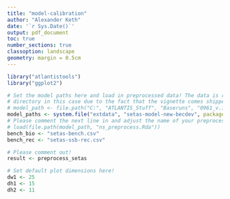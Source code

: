 ```yaml
---
title: "model-calibration"
author: "Alexander Keth"
date: '`r Sys.Date()`'
output: pdf_document
toc: true
number_sections: true
classoption: landscape
geometry: margin = 0.5cm
---
```


```r
library("atlantistools")
library("ggplot2")

# Set the model paths here and load in preprocessed data! The data is read on from a different 
# directory in this case due to the fact that the vignette comes shipped with the package.
# model_path <- file.path("C:", "ATLANTIS_Stuff", "Baseruns", "0961_v.11.0.0_ATLANTIS_NS")
model_paths <- system.file("extdata", "setas-model-new-becdev", package = "atlantistools")
# Please comment the next line in and adjust the name of your preprocessed file!
# load(file.path(model_path, "ns_preprocess.Rda"))
bench_bio <- "setas-bench.csv"
bench_rec <- "setas-ssb-rec.csv"

# Please comment out!
result <- preprocess_setas

# Set default plot dimensions here!
dw1 <- 25
dh1 <- 15
dh2 <- 11
```

<!-- \newpage -->

<!-- ## Whole system plots! -->
<!-- ```{r, fig.width = 14, fig.height = 8} -->
<!-- plot_ws(result$biomass) -->
<!-- ``` -->

<!-- \newpage -->

<!-- ## Biomass timeseries -->
<!-- ```{r, fig.width = dw1, fig.height = dh1} -->
<!-- plot <- plot_ts(result$biomass) -->
<!-- update_labels(p = plot, labels = list(y = "Biomass [t]")) -->
<!-- ``` -->

<!-- \newpage -->

<!-- ## Number timeseries -->
<!-- ```{r, fig.width = dw1, fig.height = dh2} -->
<!-- plot <- plot_ts(result$nums) -->
<!-- update_labels(p = plot, labels = list(y = "Numbers")) -->
<!-- ``` -->

<!-- \newpage -->

<!-- ## SSB & Recruitment -->
<!-- ```{r, fig.width = dw1, fig.height = dh1} -->
<!-- ex <- read.csv(file.path(model_path, bench_rec), stringsAsFactors = F) -->
<!-- plot_rec(result$ssb_rec, ex_data = ex) -->
<!-- ``` -->

<!-- \newpage -->

<!-- ## Biomass benchmark -->
<!-- ```{r, fig.width = dw1, fig.height = dh1} -->
<!-- ex <- read.csv(file.path(model_path, bench_bio), stringsAsFactors = F) -->
<!-- plot_bench(result$biomass, ex_data = ex) -->

<!-- ``` -->

<!-- \newpage -->

<!-- ## Physics -->
<!-- ```{r, fig.width = 30, fig.height = 12} -->
<!-- plot_physics(result$physics) -->
<!-- ``` -->

<!-- \newpage -->

<!-- ## Fluxes -->
<!-- ```{r, fig.width = 30, fig.height = 12} -->
<!-- plot_flux(result$flux) -->
<!-- ``` -->

<!-- \newpage -->

<!-- ## Calibration plots -->
<!-- ### Structural nitrogen -->
<!-- ```{r, fig.width = dw1, fig.height = dh2} -->
<!-- plot_calibrate(result$structn_age) -->
<!-- ``` -->

<!-- \newpage -->

<!-- ### Reserve nitrogen -->
<!-- ```{r, fig.width = dw1, fig.height = dh2} -->
<!-- plot_calibrate(result$resn_age) -->
<!-- ``` -->

<!-- \newpage -->

<!-- ### Biomass per ageclass -->
<!-- ```{r, fig.width = dw1, fig.height = dh2} -->
<!-- plot_calibrate(result$biomass_age) -->
<!-- ``` -->

<!-- \newpage -->

<!-- ### Numbers -->
<!-- ```{r, fig.width = dw1, fig.height = dh2} -->
<!-- plot_calibrate(result$nums_age) -->
<!-- ``` -->


<!-- \newpage -->

<!-- ### Biomass -->
<!-- ```{r, fig.width = dw1, fig.height = dh1} -->
<!-- plot_calibrate(result$biomass) -->
<!-- ``` -->

<!-- \newpage -->

<!-- ## Distribution plots -->
<!-- ### Numbers @ age -->
<!-- ```{r, fig.width = dw1, fig.height = dh2} -->
<!-- plot_struct(result$nums_age) -->
<!-- ``` -->

<!-- \newpage -->

<!-- ### Biomass @ age -->
<!-- ```{r, fig.width = dw1, fig.height = dh2} -->
<!-- plot_struct(result$biomass_age) -->
<!-- ``` -->

<!-- \newpage -->

<!-- ## Feeding Plots -->
<!-- ```{r} -->
<!-- feeding_plots <- plot_dietcheck(result$diet, combine_thresh = 0.03) -->
<!-- lapply(feeding_plots, print) -->
<!-- ``` -->












